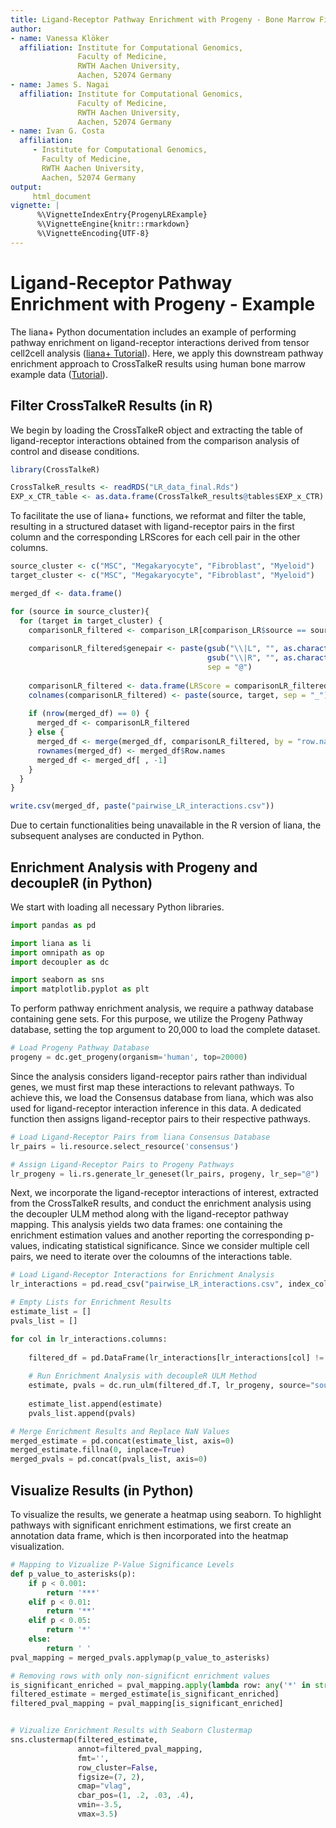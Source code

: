 ```yaml
---
title: Ligand-Receptor Pathway Enrichment with Progeny - Bone Marrow Fibrosis in Human
author:
- name: Vanessa Klöker
  affiliation: Institute for Computational Genomics,
               Faculty of Medicine,
               RWTH Aachen University,
               Aachen, 52074 Germany
- name: James S. Nagai
  affiliation: Institute for Computational Genomics,
               Faculty of Medicine,
               RWTH Aachen University,
               Aachen, 52074 Germany
- name: Ivan G. Costa
  affiliation:
     - Institute for Computational Genomics,
       Faculty of Medicine,
       RWTH Aachen University,
       Aachen, 52074 Germany
output:
     html_document
vignette: |
      %\VignetteIndexEntry{ProgenyLRExample}
      %\VignetteEngine{knitr::rmarkdown}
      %\VignetteEncoding{UTF-8}
---
```


# Ligand-Receptor Pathway Enrichment with Progeny - Example

The liana+ Python documentation includes an example of performing pathway enrichment on ligand-receptor interactions derived from tensor cell2cell analysis ([liana+ Tutorial](https://liana-py.readthedocs.io/en/latest/notebooks/liana_c2c.html)). Here, we apply this downstream pathway enrichment approach to CrossTalkeR results using human bone marrow example data ([Tutorial](https://costalab.github.io/CrossTalkeR/articles/HumanFibrosis.html)).

## Filter CrossTalkeR Results (in R)

We begin by loading the CrossTalkeR object and extracting the table of ligand-receptor interactions obtained from the comparison analysis of control and disease conditions.
```R
library(CrossTalkeR)

CrossTalkeR_results <- readRDS("LR_data_final.Rds")
EXP_x_CTR_table <- as.data.frame(CrossTalkeR_results@tables$EXP_x_CTR)
```

To facilitate the use of liana+ functions, we reformat and filter the table, resulting in a structured dataset with ligand-receptor pairs in the first column and the corresponding LRScores for each cell pair in the other columns.
```R
source_cluster <- c("MSC", "Megakaryocyte", "Fibroblast", "Myeloid")
target_cluster <- c("MSC", "Megakaryocyte", "Fibroblast", "Myeloid")

merged_df <- data.frame()

for (source in source_cluster){
  for (target in target_cluster) {
    comparisonLR_filtered <- comparison_LR[comparison_LR$source == source & comparison_LR$target == target, ]
    
    comparisonLR_filtered$genepair <- paste(gsub("\\|L", "", as.character(comparisonLR_filtered$gene_A)),
                                            gsub("\\|R", "", as.character(comparisonLR_filtered$gene_B)),
                                            sep = "@")
    
    comparisonLR_filtered <- data.frame(LRScore = comparisonLR_filtered$LRScore, row.names = comparisonLR_filtered$genepair)
    colnames(comparisonLR_filtered) <- paste(source, target, sep = "_")
    
    if (nrow(merged_df) == 0) {
      merged_df <- comparisonLR_filtered
    } else {
      merged_df <- merge(merged_df, comparisonLR_filtered, by = "row.names", all = TRUE)
      rownames(merged_df) <- merged_df$Row.names
      merged_df <- merged_df[ , -1]
    }
  }
}

write.csv(merged_df, paste("pairwise_LR_interactions.csv"))

```

Due to certain functionalities being unavailable in the R version of liana, the subsequent analyses are conducted in Python.

## Enrichment Analysis with Progeny and decoupleR (in Python)
We start with loading all necessary Python libraries.
```python
import pandas as pd

import liana as li
import omnipath as op
import decoupler as dc

import seaborn as sns
import matplotlib.pyplot as plt
```

To perform pathway enrichment analysis, we require a pathway database containing gene sets. For this purpose, we utilize the Progeny Pathway database, setting the top argument to 20,000 to load the complete dataset.
```python
# Load Progeny Pathway Database
progeny = dc.get_progeny(organism='human', top=20000)
```

Since the analysis considers ligand-receptor pairs rather than individual genes, we must first map these interactions to relevant pathways. To achieve this, we load the Consensus database from liana, which was also used for ligand-receptor interaction inference in this data. A dedicated function then assigns ligand-receptor pairs to their respective pathways.
```python
# Load Ligand-Receptor Pairs from liana Consensus Database
lr_pairs = li.resource.select_resource('consensus')

# Assign Ligand-Receptor Pairs to Progeny Pathways
lr_progeny = li.rs.generate_lr_geneset(lr_pairs, progeny, lr_sep="@")
```

Next, we incorporate the ligand-receptor interactions of interest, extracted from the CrossTalkeR results, and conduct the enrichment analysis using the decoupler ULM method along with the ligand-receptor pathway mapping. This analysis yields two data frames: one containing the enrichment estimation values and another reporting the corresponding p-values, indicating statistical significance. Since we consider multiple cell pairs, we need to iterate over the coloumns of the interactions table.
```python
# Load Ligand-Receptor Interactions for Enrichment Analysis
lr_interactions = pd.read_csv("pairwise_LR_interactions.csv", index_col=0)

# Empty Lists for Enrichment Results
estimate_list = []
pvals_list = []

for col in lr_interactions.columns:
    
    filtered_df = pd.DataFrame(lr_interactions[lr_interactions[col] != 0][col])
    
    # Run Enrichment Analysis with decoupleR ULM Method
    estimate, pvals = dc.run_ulm(filtered_df.T, lr_progeny, source="source", target="interaction", use_raw=False)
    
    estimate_list.append(estimate)
    pvals_list.append(pvals)

# Merge Enrichment Results and Replace NaN Values
merged_estimate = pd.concat(estimate_list, axis=0)
merged_estimate.fillna(0, inplace=True)
merged_pvals = pd.concat(pvals_list, axis=0)
```

## Visualize Results (in Python)

To visualize the results, we generate a heatmap using seaborn. To highlight pathways with significant enrichment estimations, we first create an annotation data frame, which is then incorporated into the heatmap visualization.
```python
# Mapping to Vizualize P-Value Significance Levels
def p_value_to_asterisks(p):
    if p < 0.001:
        return '***'
    elif p < 0.01:
        return '**'
    elif p < 0.05:
        return '*'
    else:
        return ' '
pval_mapping = merged_pvals.applymap(p_value_to_asterisks)

# Removing rows with only non-significnt enrichment values
is_significant_enriched = pval_mapping.apply(lambda row: any('*' in str(val) for val in row), axis=1)
filtered_estimate = merged_estimate[is_significant_enriched]
filtered_pval_mapping = pval_mapping[is_significant_enriched]


# Vizualize Enrichment Results with Seaborn Clustermap
sns.clustermap(filtered_estimate, 
               annot=filtered_pval_mapping,
               fmt='',
               row_cluster=False,
               figsize=(7, 2),
               cmap="vlag",
               cbar_pos=(1, .2, .03, .4),
               vmin=-3.5,
               vmax=3.5)

```

<figure class="figure" style="display: table; margin: auto; height: 100%; width: 100%;">
  <img src="Progeny_images/all_celltypes_enrichment.png" alt="">
  <figcaption class="figcaption" style="display: table-caption; caption-side: bottom;"> </figcaption>
</figure>

<br/><br/>

The heatmap highlights pathway-specific enrichment of ligand–receptor interactions across cell–cell communication pairs. Notably, we observe a strong positive enrichment for **TGFβ signaling** in **MSC-to-MSC** interactions and for **EGFR signaling** from **Fibroblasts to Megakaryocytes**. In contrast, several pathways show negative enrichment patterns, such as **VEGF signaling** in **MSC-to-MSC** communication.

## Extraction and Visualization of TGFb-Related Ligand-Receptor Interactions

To further dissect which interaction in our analysis relate to the TGFb pathway, we can extract the relevant ligand-receptor pairs ftom the previous assignment with the progeny database:

```python
# Extracting all TGFb-related Ligand-Receptor Interactions
TGFb_interactions = lr_progeny[lr_progeny['source'] == 'TGFb']

# Split the "interaction" column by "@"
split_interactions = TGFb_interactions['interaction'].str.split('@', expand=True)

# Rename the columns to "ligand" and "receptor"
split_interactions.rename(columns={0: 'ligand', 1: 'receptor'}, inplace=True)

# Save the result as a CSV file
split_interactions.to_csv("/home/vanessa/Projekte/Documentation_Scripts/Human_BM_complete_vignette_code/TGFb_interactions.csv", index=False)

```

With the saved ligand-receptor pairs, we can filter the differential interactions table from CrossTalkeR and visualize the TGFb-related interactions with a sankey plot:

```R
# Load CSV file with TGFb-related interactions from Progeny
TGFb_interactions <- read.csv("/home/vanessa/Projekte/Documentation_Scripts/Human_BM_complete_vignette_code/TGFb_interactions.csv")

# Add suffixes to ligand and receptor columns
TGFb_interactions$ligand <- paste0(TGFb_interactions$ligand, "|L")
TGFb_interactions$receptor <- paste0(TGFb_interactions$receptor, "|R")

# Filter the differential EXP_x_CTR table for TGFb-related interactions
TGFb_filtered_interactions <- EXP_x_CTR_table[EXP_x_CTR_table$gene_A %in% TGFb_interactions$ligand & 
                                             EXP_x_CTR_table$gene_B %in% TGFb_interactions$receptor, ]

#Plot the filtered interactions with CrossTalkeR sankey plot function
plot_sankey(TGFb_filtered_interactions,
            target = NULL,
            ligand_cluster = "MSC",
            receptor_cluster = "Fibroblast",
            plt_name = "TGFb Signaling Related Interactions MSC to Fibroblast EXP vs CTR",
            threshold = 50, tfflag = FALSE)
```

<figure class="figure" style="display: table; margin: auto; height: 100%; width: 100%;">
  <img src="Progeny_images/MSC_MSC_TGFb_Interactions.png" alt="">
  <figcaption class="figcaption" style="display: table-caption; caption-side: bottom;"> </figcaption>
</figure>

